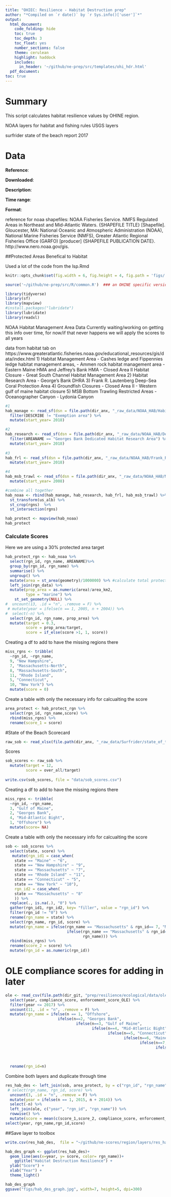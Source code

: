 ```yaml
---
title: "OHIEC: Resilience - Habitat Destruction prep"
author: "*Compiled on `r date()` by `r Sys.info()['user']`*"
output: 
  html_document:
    code_folding: hide
    toc: true
    toc_depth: 3
    toc_float: yes
    number_sections: false
    theme: cerulean
    highlight: haddock
    includes: 
      in_header: '~/github/ne-prep/src/templates/ohi_hdr.html'
  pdf_document:
toc: true
---
```


# Summary

This script calculates habitat resilience values by OHINE region. 

NOAA layers for habitat and fishing rules
USGS layers

surfrider state of the beach report 2017

# Data

**Reference**: 

**Downloaded**: 

**Description**:  

**Time range**: 

**Format**: 


reference for noaa shapefiles:
NOAA Fisheries Service. NMFS Regulated Areas in Northeast and Mid-Atlantic Waters.  {SHAPEFILE TITLE} [Shapefile]. Gloucester, MA: National Oceanic and Atmospheric Administration (NOAA), National Marine Fisheries Service (NMFS), Greater Atlantic Regional Fisheries Office (GARFO) [producer] {SHAPEFILE PUBLICATION DATE}. http://www.nero.noaa.gov/gis.

##Protected Areas Benefical to Habitat

Used a lot of the code from the lsp.Rmd
``` r

knitr::opts_chunk$set(fig.width = 6, fig.height = 4, fig.path = 'figs/', message = FALSE, warning = FALSE)

source('~/github/ne-prep/src/R/common.R')  ### an OHINE specific version of common.R

library(tidyverse)
library(sf)
library(mapview)
#install.packages("lubridate")
library(lubridate)
library(readxl)
```

NOAA Habitat Management Area Data
Currently waiting/working on getting this info over time, for now/if that never happens we will apply the scores to all years

data from habitat tab on https://www.greateratlantic.fisheries.noaa.gov/educational_resources/gis/data/index.html 
1) Habitat Management Area
  - Cashes ledge and Fippennies ledge habitat management areas,
  - Ammen rock habitat management area
  - Eastern Maine HMA and Jeffrey’s Bank HMA
  - Closed Area II Habitat Closure
  - Great South Channel Habitat Management Area
2) Habitat Research Area
  - George’s Bank DHRA
3) Frank R. Lautenberg Deep-Sea Coral Protection Area
4) Groundfish Closures
  - Closed Area II 
  - Western gulf of maine habitat closure
5) MSB Bottom Trawling Restricted Areas
  - Oceanographer Canyon
  - Lydonia Canyon

```r
#1
hab_manage <- read_sf(dsn = file.path(dir_anx, "_raw_data/NOAA_HAB/Habitat_Management_Areas/Habitat_Management_Areas.shp")) %>% 
  filter(DESCRIBE != "Exemption area") %>% 
  mutate(start_year= 2018)

#2
hab_research <- read_sf(dsn = file.path(dir_anx, "_raw_data/NOAA_HAB/Dedicated_Habitat_Research_Area/Dedicated_Habitat_Research_Area.shp")) %>% 
  filter(AREANAME == "Georges Bank Dedicated Habitat Research Area") %>% # Stellwagen allows surf clam. quahog dredge gear
  mutate(start_year= 2018)
  
#3
hab_frl <- read_sf(dsn = file.path(dir_anx, "_raw_data/NOAA_HAB/Frank_R_Lautenberg_Deep_Sea_Coral_Protection_Areas/Frank_R_Lautenberg_Deep_Sea_Coral_Protection_Areas.shp"))%>% 
  mutate(start_year= 2018)

#4
hab_msb_trawl <- read_sf(dsn = file.path(dir_anx, "_raw_data/NOAA_HAB/MSB_Bottom_Trawling_Restricted_Areas/MSB_Bottom_Trawling_Restricted_Areas.shp"))%>% 
  mutate(start_year= 2008)

#combine all together
hab_noaa <- rbind(hab_manage, hab_research, hab_frl, hab_msb_trawl) %>%
  st_transform(us_alb) %>%
  st_crop(rgns)  %>%
  st_intersection(rgns)

hab_protect <- mapview(hab_noaa) 
hab_protect
```


### Calculate Scores
Here we are using a 30% protected area target 

```r
hab_protect_rgn <- hab_noaa %>%
  select(rgn_id, rgn_name, AREANAME)%>%
  group_by(rgn_id, rgn_name) %>%
  summarise() %>%
  ungroup() %>%
  mutate(area = st_area(geometry)/1000000) %>% #calculate total protected area
  left_join(rgn_data) %>%
  mutate(prop_area = as.numeric(area)/area_km2, 
         type = "marine") %>%
    st_set_geometry(NULL) %>% 
#  uncount(13, .id = "n", .remove = F) %>%
 # mutate(year = ifelse(n == 1, 2005, n + 2004)) %>%
#  select(-n) %>% 
  select(rgn_id, rgn_name, prop_area) %>% 
  mutate(target = 0.3,
         score = prop_area/target,
         score = if_else(score >1, 1, score)) 
```

Creating a df to add to have the missing regions there 
```r
miss_rgns <- tribble(
  ~rgn_id, ~rgn_name,
  9, "New Hampshire",
  7, "Massachusetts-North",
  8, "Massachusetts-South",
  11, "Rhode Island",
  5, "Connecticut",
  10, "New York") %>% 
  mutate(score = 0)
```


Create a table with only the necessary info for calcualting the score
```r
area_protect <- hab_protect_rgn %>% 
  select(rgn_id, rgn_name,score) %>% 
  rbind(miss_rgns) %>% 
  rename(score_1 = score)
```


#State of the Beach Scorecard
```r
raw_sob <- read_xlsx(file.path(dir_anx, "_raw_data/Surfrider/state_of_the_beach_2017.xlsx"))
```

Scores
```r
sob_scores <- raw_sob %>% 
  mutate(target = 12,
         score = over_all/target)
  
write.csv(sob_scores, file = "data/sob_scores.csv")
```

Creating a df to add to have the missing regions there 
```r
miss_rgns <- tribble(
  ~rgn_id, ~rgn_name,
  3, "Gulf of Maine",
  2, "Georges Bank",
  4, "Mid-Atlantic Bight",
  1, "Offshore") %>% 
  mutate(score= NA)
```

Create a table with only the necessary info for calcualting the score
```r
sob <- sob_scores %>% 
  select(state, score) %>% 
   mutate(rgn_id1 = case_when(
    state == "Maine" ~ "6", 
    state == "New Hampshire" ~ "9", 
    state == "Massachusetts" ~ "7",
    state == "Rhode Island" ~ "11",
    state == "Connecticut" ~ "5",
    state == "New York" ~ "10"),
    rgn_id2 = case_when(
    state == "Massachusetts" ~ "8"
    )) %>% 
  replace(., is.na(.), "0") %>% 
  gather(rgn_id1, rgn_id2, key= "filler", value = "rgn_id") %>% 
  filter(rgn_id != "0") %>% 
  rename(rgn_name = state) %>% 
  select(rgn_name, rgn_id, score) %>% 
  mutate(rgn_name = ifelse(rgn_name == "Massachusetts" & rgn_id== 7, "Massachusetts-North",
                           ifelse(rgn_name == "Massachusetts" & rgn_id== 8, "Massachusetts-South", 
                                  rgn_name))) %>% 
  rbind(miss_rgns) %>% 
  rename(score_2 = score) %>% 
  mutate(rgn_id = as.numeric(rgn_id)) 
```


# OLE compliance scores for adding in later
```r
ole <- read_csv(file.path(dir_git, "prep/resilience/ecological/data/ole_scores.csv")) %>% 
  select(year, compliance_score, enforcement_score_OLE) %>% 
  filter(year <= 2017) %>% 
  uncount(11, .id = "n", .remove = F) %>%
  mutate(rgn_name = ifelse(n == 1, "Offshore", 
                       ifelse(n==2, "Georges Bank",
                               ifelse(n==3, "Gulf of Maine",
                                      ifelse(n==4, "Mid-Atlantic Bight",
                                             ifelse(n==5, "Connecticut",
                                                    ifelse(n==6, "Maine",
                                                           ifelse(n==7, "Massachusetts-North",
                                                                  ifelse(n==8, "Massachusetts-South",
                                                                         ifelse(n==9, "New Hampshire",
                                                                                ifelse(n==10, "New York",
                                                                                       "Rhode Island"))))))))))) %>%
  rename(rgn_id=n)
```

Combine both layers and duplicate through time
```r
res_hab_des <- left_join(sob, area_protect, by = c("rgn_id", "rgn_name")) %>% 
 # select(rgn_name, rgn_id, score) %>%
  uncount(3, .id = "n", .remove = F) %>%
  mutate(year = ifelse(n == 1, 2015, n + 2014)) %>%
  select(-n) %>% 
  left_join(ole, c("year", "rgn_id", "rgn_name")) %>% 
  rowwise() %>% 
  mutate(score = mean(c(score_1,score_2, compliance_score, enforcement_score_OLE), na.rm=T)) %>% # the only layer without scores for off shore is state of beach reports, so calculate even with NA 
select(year, rgn_name,rgn_id,score)
```

##Save layer to toolbox

```r
write.csv(res_hab_des,  file = "~/github/ne-scores/region/layers/res_hab_destruction.csv")
```

```r
hab_des_graph <- ggplot(res_hab_des)+
  geom_line(aes(x=year, y= score, color= rgn_name))+
    ggtitle("Habitat Destruction Resilience") +
  ylab("Score") +
  xlab("Year") +
  theme_light()

hab_des_graph
ggsave("figs/hab_des_graph.jpg", width=7, height=5, dpi=300)
```



























